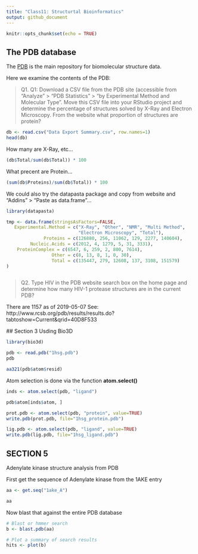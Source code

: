 ```yaml
---
title: "Class11: Structurtal Bioinformatics"
output: github_document
---
```


```r
knitr::opts_chunk$set(echo = TRUE)
```

## The PDB database

The [PDB](http://www.rcsb.org/) is the main repository for biomolecular structure data.

Here we examine the contents of the PDB:

> Q1. Q1: Download a CSV file from the PDB site (accessible from “Analyze” > “PDB Statistics” > “by Experimental Method and Molecular Type”. Move this CSV file into your RStudio project and determine the percentage of structures solved by X-Ray and Electron Microscopy. From the website what proportion of structures are protein?

```r
db <- read.csv("Data Export Summary.csv", row.names=1)
head(db)
```

How many are X-Ray, etc...

```r
(db$Total/sum(db$Total)) * 100
```

What precent are Protein...

```r
(sum(db$Proteins)/sum(db$Total)) * 100
```

We could also try the datapasta package and copy from website and 
"Addins" > "Paste as data.frame"...

```r
library(datapasta)

tmp <- data.frame(stringsAsFactors=FALSE,
   Experimental.Method = c("X-Ray", "Other", "NMR", "Multi Method",
                           "Electron Microscopy", "Total"),
              Proteins = c(126880, 256, 11062, 129, 2277, 140604),
         Nucleic.Acids = c(2012, 4, 1279, 5, 31, 3331),
    ProteinComplex = c(6547, 6, 259, 2, 800, 7614),
                 Other = c(8, 13, 8, 1, 0, 30),
                 Total = c(135447, 279, 12608, 137, 3108, 151579)
)



```

 > Q2. Type HIV in the PDB website search box on the home page and determine how many HIV-1 protease structures are in the current PDB?
 
 
 There are 1157 as of 2019-05-07 See:
 http://www.rcsb.org/pdb/results/results.do?tabtoshow=Current&qrid=40D8F533
 
 
 ## Section 3 Usding Bio3D
 
```r
library(bio3d)

pdb <- read.pdb("1hsg.pdb")
pdb
```
 
 
```r
aa321(pdb$atom$resid)
```
 
Atom selection is done via the function **atom.select()**

```r
inds <- atom.select(pdb, "ligand")
```

```r
pdb$atom[inds$atom, ]
```
 
 

 
```r
prot.pdb <- atom.select(pdb, "protein", value=TRUE)
write.pdb(prot.pdb, file="1hsg_protein.pdb")
```
 

```r
lig.pdb <- atom.select(pdb, "ligand", value=TRUE)
write.pdb(lig.pdb, file="1hsg_ligand.pdb")
```
 

## SECTION 5

Adenylate kinase structure analysis from PDB

First get the sequence of Adenylate kinase from the 1AKE entry

```r
aa <- get.seq("1ake_A")
```

```r
aa
```

Now blast that against the entire PDB database

```r
# Blast or hmmer search
b <- blast.pdb(aa)

```

```r
# Plot a summary of search results
hits <- plot(b)
```

